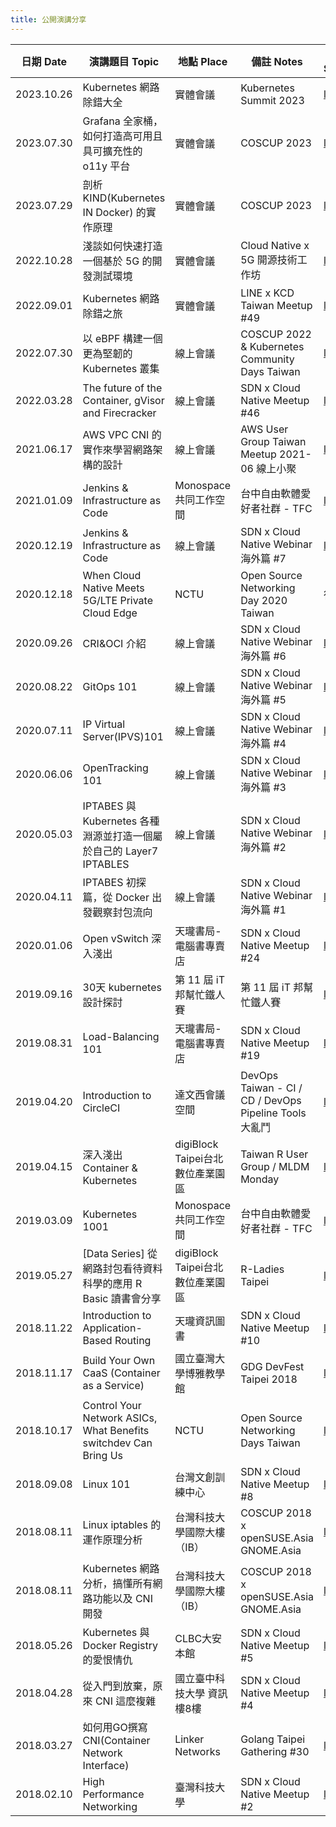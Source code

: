 ```yaml
---
title: 公開演講分享
---
```


| 日期 Date	| 演講題目 Topic | 地點 Place	| 備註 Notes | 簡報 Slide |
| -------- | -------- | -------- | -------- | -------- |
| 2023.10.26 | Kubernetes 網路除錯大全 | 實體會議 | Kubernetes Summit 2023| [link](https://www.slideshare.net/secret/EYSXpUU1KmymXy)     |
| 2023.07.30 | Grafana 全家桶，如何打造高可用且具可擴充性的 o11y 平台 | 實體會議 | COSCUP 2023 | [link](https://www.slideshare.net/hongweiqiu/learn-o11y-from-grafana-ecosystem)     |
| 2023.07.29 | 剖析 KIND(Kubernetes IN Docker) 的實作原理 | 實體會議 | COSCUP 2023 | [link](https://www.slideshare.net/hongweiqiu/learned-from-kind)     |
| 2022.10.28 | 淺談如何快速打造一個基於 5G 的開發測試環境 | 實體會議 | Cloud Native x 5G 開源技術工作坊 | [link](https://docs.google.com/forms/d/e/1FAIpQLSeZr5jOaDtpPVz1L_fcFvKaM7Bu5XV-GRIYFxt8Bs5YaZUVjA/viewform)     |
| 2022.09.01 | Kubernetes 網路除錯之旅  | 實體會議 | LINE x KCD Taiwan Meetup #49 | [link](https://www.slideshare.net/hongweiqiu/debug-your-kubernetes-network)     |
| 2022.07.30 | 以 eBPF 構建一個更為堅韌的 Kubernetes 叢集 | 線上會議 |COSCUP 2022 & Kubernetes Community Days Taiwan | [link](https://coscup.org/2022/zh-TW/session/DEV3VC)     |
| 2022.03.28 | The future of the Container, gVisor and Firecracker | 線上會議 | SDN x Cloud Native Meetup #46 | [link](https://www.youtube.com/watch?v=c31fg5gQwHI)     |
| 2021.06.17 | AWS VPC CNI 的實作來學習網路架構的設計 | 線上會議 | AWS User Group Taiwan Meetup 2021-06 線上小聚 | [link](https://www.slideshare.net/hongweiqiu/learning-how-aws-implement-aws-vpc-cni)     |
| 2021.01.09 | Jenkins & Infrastructure as Code | Monospace 共同工作空間 | 台中自由軟體愛好者社群 - TFC | [link](https://youtu.be/M-c_Pn18aZY)     |
| 2020.12.19 | Jenkins & Infrastructure as Code | 線上會議 | SDN x Cloud Native Webinar 海外篇 #7 | [link](https://youtu.be/M-c_Pn18aZY)     |
| 2020.12.18 | When Cloud Native Meets 5G/LTE Private Cloud Edge| NCTU | Open Source Networking Day 2020 Taiwan| 待補   |
| 2020.09.26 | CRI&OCI 介紹| 線上會議 | SDN x Cloud Native Webinar 海外篇 #6  | [link](https://youtu.be/5JhQOjSSnzQ)     |
| 2020.08.22 | GitOps 101| 線上會議 | SDN x Cloud Native Webinar 海外篇 #5  | [link](https://www.youtube.com/watch?v=1n2JsOIiHP8)     |
| 2020.07.11 | IP Virtual Server(IPVS)101| 線上會議 | SDN x Cloud Native Webinar 海外篇 #4  | [link](https://www.youtube.com/watch?v=6ZaUIRZ-SO8)     |
| 2020.06.06 | OpenTracking 101| 線上會議 | SDN x Cloud Native Webinar 海外篇 #3  | [link](https://youtu.be/t8OCKZYcVLg)     |
| 2020.05.03 | IPTABES 與 Kubernetes 各種淵源並打造一個屬於自己的 Layer7 IPTABLES | 線上會議 | SDN x Cloud Native Webinar 海外篇 #2  | [link](https://youtu.be/10Hsr9k_0yE)     |
| 2020.04.11 | IPTABES 初探篇，從 Docker 出發觀察封包流向| 線上會議 | SDN x Cloud Native Webinar 海外篇 #1  | [link](https://www.youtube.com/watch?v=y4e_B6PdX8A)     |
| 2020.01.06 | Open vSwitch 深入淺出 |  天瓏書局-電腦書專賣店| SDN x Cloud Native Meetup #24 | [link](https://www.slideshare.net/hongweiqiu/open-vswitch-introduction)     |
| 2019.09.16 | 30天 kubernetes 設計探討| 第 11 屆 iT 邦幫忙鐵人賽 |  第 11 屆 iT 邦幫忙鐵人賽 | [link](https://ithelp.ithome.com.tw/users/20120317/ironman/2442?page=1)     |
| 2019.08.31 | Load-Balancing  101| 天瓏書局-電腦書專賣店 | SDN x Cloud Native Meetup #19 | [link](https://www.slideshare.net/hongweiqiu/load-balancing-101)     |
| 2019.04.20 | Introduction to CircleCI | 達文西會議空間 | DevOps Taiwan - CI / CD / DevOps Pipeline Tools 大亂鬥  | [link](https://www.slideshare.net/hongweiqiu/introduction-to-circleci)     |
| 2019.04.15 | 深入淺出 Container & Kubernetes | digiBlock Taipei台北數位產業園區 | Taiwan R User Group / MLDM Monday | [link](https://www.slideshare.net/hongweiqiu/head-first-to-containerkubernetes)     |
| 2019.03.09 | Kubernetes 1001 |  Monospace 共同工作空間 | 台中自由軟體愛好者社群 - TFC | [link](https://www.slideshare.net/hongweiqiu/kubernetes-1001)     |
| 2019.05.27 | [Data Series] 從網路封包看待資料科學的應用 R Basic 讀書會分享 | digiBlock Taipei台北數位產業園區 | R-Ladies Taipei  | [link](https://www.slideshare.net/hongweiqiu/how-networking-works-with-data-science)     |
| 2018.11.22 | Introduction to Application-Based Routing | 天瓏資訊圖書      | SDN x Cloud Native Meetup #10  | [link](https://www.slideshare.net/hongweiqiu/applicationbased-routing)     |
| 2018.11.17 | Build Your Own CaaS (Container as a Service) | 國立臺灣大學博雅教學館      | GDG DevFest Taipei 2018   | [link](https://www.slideshare.net/hongweiqiu/build-your-own-caas-container-as-a-service)     |
| 2018.10.17 | Control Your Network ASICs, What Benefits switchdev Can Bring Us | NCTU     | Open Source Networking Days Taiwan | [link](https://www.slideshare.net/hongweiqiu/control-your-network-asics-what-benefits-switchdev-can-bring-us)     |
| 2018.09.08 |  Linux 101 | 台灣文創訓練中心      | SDN x Cloud Native Meetup #8  | [link](https://www.slideshare.net/hongweiqiu/iptables-101-bottomup)     |
| 2018.08.11 | Linux iptables 的運作原理分析 | 台灣科技大學國際大樓（IB）     | COSCUP 2018 x openSUSE.Asia GNOME.Asia   | [link](https://www.slideshare.net/hongweiqiu/understand-the-iptables-step-by-step-109650841)     |
| 2018.08.11 | Kubernetes 網路分析，搞懂所有網路功能以及 CNI 開發 | 台灣科技大學國際大樓（IB） | COSCUP 2018 x openSUSE.Asia GNOME.Asia    | [link](https://www.slideshare.net/hongweiqiu/overview-of-kubernetes-network-functions)     |
| 2018.05.26 | Kubernetes 與 Docker Registry 的愛恨情仇 | CLBC大安本館    | SDN x Cloud Native Meetup #5    | [link](https://goo.gl/pjnzZJ)     |
| 2018.04.28 | 從入門到放棄，原來 CNI 這麼複雜 | 國立臺中科技大學 資訊樓8樓    | SDN x Cloud Native Meetup #4    | [link](https://goo.gl/3AAC91)     |
| 2018.03.27 | 如何用GO撰寫CNI(Container Network Interface) | Linker Networks      | Golang Taipei Gathering #30    | [link](https://www.slideshare.net/hongweiqiu/writing-the-container-network-interfacecni-plugin-in-golang-92128553)     |
| 2018.02.10 | High Performance Networking     | 臺灣科技大學     | SDN x Cloud Native Meetup #2     | [link](https://goo.gl/VBvk49)     |

<GiscusComponent />
